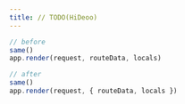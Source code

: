 ```yaml
---
title: // TODO(HiDeoo)
---
```


```js auto-diff
// before
same()
app.render(request, routeData, locals)
```

```js auto-diff
// after
same()
app.render(request, { routeData, locals })
```
